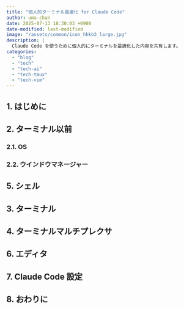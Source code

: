 ```yaml
---
title: "個人的ターミナル最適化 for Claude Code"
author: uma-chan
date: 2025-07-13 18:30:03 +0900
date-modified: last-modified
image: "/assets/common/icon_hhkb3_large.jpg"
description: |
  Claude Code を使うために個人的にターミナルを最適化した内容を共有します。
categories:
  - "blog"
  - "tech"
  - "tech-ai"
  - "tech-tmux"
  - "tech-vim"
---
```


## 1. はじめに

## 2. ターミナル以前

### 2.1. OS

### 2.2. ウインドウマネージャー

## 5. シェル

## 3. ターミナル

## 4. ターミナルマルチプレクサ

## 6. エディタ

## 7. Claude Code 設定

## 8. おわりに
